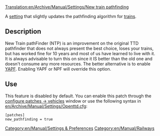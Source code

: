 [[Translation:en/Archive/Manual/Settings/New train pathfinding]]
{{fr/Traduction|en/Archive/Manual/Settings/New train pathfinding|0}}
[[Category:en/Manual/Settings & Preferences]]
[[Category:en/Manual/Railways]]

A [[en/Archive/Manual/Settings/Advanced Settings|setting]] that slightly updates the pathfinding algorithm for [[en/Manual/Trains|trains]].


== Description ==
New Train pathFinder (NTP) is an improvement on the original TTD pathfinder that does not always present the best choice, loses your trains, but has worked fine for 10 years and most of us have learned to live with it. It is always advisable to turn this on since it IS better than the old one and doesn't consume any more resources. The better alternative is to enable [[en/Archive/Manual/Yet Another Pathfinder|YAPF]].  Enabling YAPF or NPF will override this option.

== Use ==
This feature is disabled by default. You can enable this patch through the [[en/Archive/Manual/Settings/Configuring patches/Vehicles|configure patches -> vehicles]] window or use the following syntax in [[en/Archive/Manual/Settings/Openttd.cfg]]:
<pre>
[patches]
new_pathfinding = true
</pre>